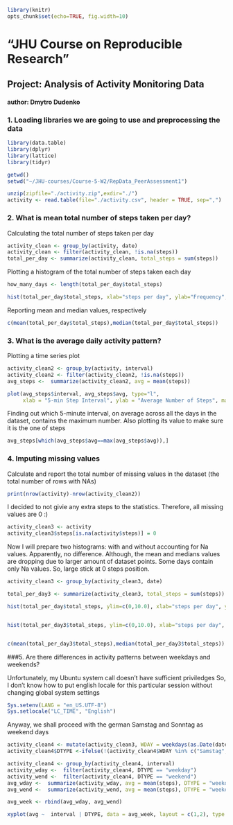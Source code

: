 

```r
library(knitr)
opts_chunk$set(echo=TRUE, fig.width=10)
```

# "**JHU Course on Reproducible Research**"
## **Project: Analysis of Activity Monitoring Data**
#### author: Dmytro Dudenko

### 1. Loading libraries we are going to use and preprocessing the data

```r

library(data.table)
library(dplyr)
library(lattice)
library(tidyr)

getwd()
setwd("~/JHU-courses/Course-5-W2/RepData_PeerAssessment1")

unzip(zipfile="./activity.zip",exdir="./")
activity <- read.table(file="./activity.csv", header = TRUE, sep=",")

```

### 2. What is mean total number of steps taken per day?


Calculating the total number of steps taken per day

```r
activity_clean <- group_by(activity, date)
activity_clean <- filter(activity_clean, !is.na(steps))
total_per_day <- summarize(activity_clean, total_steps = sum(steps))
```
Plotting a histogram of the total number of steps taken each day
```r
how_many_days <- length(total_per_day$total_steps)

hist(total_per_day$total_steps, xlab="steps per day", ylab="Frequency", breaks = how_many_days, col="blue", main="Histogram of the total number of steps taken each day")

```
Reporting mean and median values, respectively
```r
c(mean(total_per_day$total_steps),median(total_per_day$total_steps))

```

### 3. What is the average daily activity pattern?

Plotting a time series plot
```r
activity_clean2 <- group_by(activity, interval)
activity_clean2 <- filter(activity_clean2, !is.na(steps))
avg_steps <-  summarize(activity_clean2, avg = mean(steps))

plot(avg_steps$interval, avg_steps$avg, type="l",
     xlab = "5-min Step Interval", ylab = "Average Number of Steps", main = "The Average Daily Activity Pattern",  col ="blue")
```
Finding out which 5-minute interval, on average across all the days in the dataset, contains the maximum number. Also plotting its value to make sure it is the one
of steps
```r
avg_steps[which(avg_steps$avg==max(avg_steps$avg)),]
```
### 4. Imputing missing values

 Calculate and report the total number of missing values in the dataset
 (the total number of rows with NAs)
```r
print(nrow(activity)-nrow(activity_clean2))
```

I decided to not givie any extra steps to the statistics.
Therefore, all missing values are 0 :)

```r

activity_clean3 <- activity
activity_clean3$steps[is.na(activity$steps)] = 0

```

Now I will prepare two histograms: with and without accounting for Na values.
Apparently, no difference. Although, the mean and medians values are dropping due to larger amount of dataset points.
Some days contain only Na values. So, large stick at 0 steps position.

```r
activity_clean3 <- group_by(activity_clean3, date)

total_per_day3 <- summarize(activity_clean3, total_steps = sum(steps))

hist(total_per_day$total_steps, ylim=c(0,10.0), xlab="steps per day", ylab="Frequency", breaks = how_many_days, col="blue", main="Histogram of the total number of steps taken each day")


hist(total_per_day3$total_steps, ylim=c(0,10.0), xlab="steps per day", ylab="Frequency", breaks = how_many_days, col="blue", main="Histogram of the total number of steps taken each day")


c(mean(total_per_day3$total_steps),median(total_per_day3$total_steps))


```


###5. Are there differences in activity patterns between weekdays and weekends?

Unfortunately, my Ubuntu system call doesn't have sufficient priviledges
So, I don't know how to put english locale for this particular session without changing global system settings

```r

Sys.setenv(LANG = "en_US.UTF-8")
Sys.setlocale("LC_TIME", "English")

```

Anyway, we shall proceed with the german Samstag and Sonntag as weekend days

```r

activity_clean4 <- mutate(activity_clean3, WDAY = weekdays(as.Date(date)))
activity_clean4$DTYPE <-ifelse(!(activity_clean4$WDAY %in% c("Samstag","Sonntag")), "weekday", "weekend")

activity_clean4 <- group_by(activity_clean4, interval)
activity_wday <-  filter(activity_clean4, DTYPE == "weekday")
activity_wend <-  filter(activity_clean4, DTYPE == "weekend")
avg_wday <-  summarize(activity_wday, avg = mean(steps), DTYPE = "weekday")
avg_wend <-  summarize(activity_wend, avg = mean(steps), DTYPE = "weekend")

avg_week <- rbind(avg_wday, avg_wend)

xyplot(avg ~  interval | DTYPE, data = avg_week, layout = c(1,2), type ="l", ylab="Number of Steps")
```
